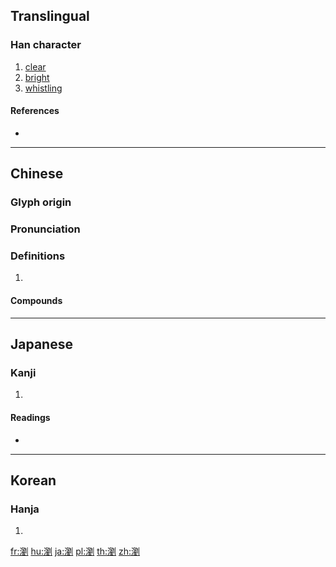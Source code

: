 {{also|浏}}
==Translingual==

===Han character===
{{Han char|rn=85|rad=水|as=15|sn=18|four=32100|canj=EHCN}}

# [[clear]]
# [[bright]]
# [[whistling]]

====References====
* {{Han ref|kx=0659.110|dkj=18607|dj=1069.070|hdz=31780.040|uh=700F|ud=28687|bh=C273|bd=49779}}

----

==Chinese==
{{zh-forms|s=浏}}

===Glyph origin===
{{Han etym}}

===Pronunciation===
{{zh-pron
|m=liú
|c=lau4
|mc=y
|oc=y
|cat=
}}

===Definitions===
{{zh-hanzi}}

# {{rfdef|zh}}

====Compounds====
{{zh-der|瀏亮|瀏海|瀏瀏|瀏覽|瀏覽器}}

----

==Japanese==

===Kanji===
{{ja-kanji|grade=|rs=水15}}

# {{defn|lang=ja|sort=水15}}

====Readings====
* {{ja-readings|on=[[りゅう]] (ryū)|kun=[[きよい]] (kiyoi)}}

----

==Korean==

===Hanja===
{{ko-hanja|hangeul=[[류]]>[[유]]|eumhun=|rv=ryu>yu|mr=ryu>yu|y=lyu>yu}}

# {{defn|lang=ko|sort=水15}}

[[fr:瀏]]
[[hu:瀏]]
[[ja:瀏]]
[[pl:瀏]]
[[th:瀏]]
[[zh:瀏]]